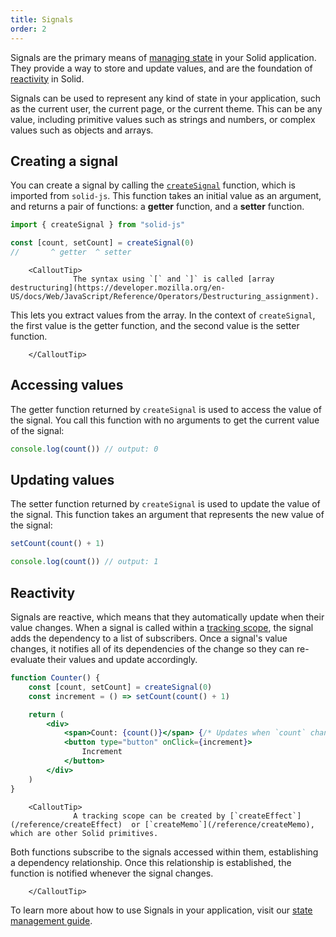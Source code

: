 ```yaml
---
title: Signals
order: 2
---
```


Signals are the primary means of [managing state](/concepts/intro-to-reactivity#state-management) in your Solid application.
They provide a way to store and update values, and are the foundation of [reactivity](/concepts/intro-to-reactivity) in Solid.

Signals can be used to represent any kind of state in your application, such as the current user, the current page, or the current theme.
This can be any value, including primitive values such as strings and numbers, or complex values such as objects and arrays.

## Creating a signal

You can create a signal by calling the [`createSignal`](/reference/createSignal) function, which is imported from `solid-js`.
This function takes an initial value as an argument, and returns a pair of functions: a **getter** function, and a **setter** function.

```jsx
import { createSignal } from "solid-js"

const [count, setCount] = createSignal(0)
//       ^ getter  ^ setter
```

    	<CalloutTip>
    	    	  The syntax using `[` and `]` is called [array destructuring](https://developer.mozilla.org/en-US/docs/Web/JavaScript/Reference/Operators/Destructuring_assignment).

This lets you extract values from the array.
In the context of `createSignal`, the first value is the getter function, and the second value is the setter function.

		</CalloutTip>

## Accessing values

The getter function returned by `createSignal` is used to access the value of the signal.
You call this function with no arguments to get the current value of the signal:

```jsx
console.log(count()) // output: 0
```

## Updating values

The setter function returned by `createSignal` is used to update the value of the signal.
This function takes an argument that represents the new value of the signal:

```jsx
setCount(count() + 1)

console.log(count()) // output: 1
```

## Reactivity

Signals are reactive, which means that they automatically update when their value changes.
When a signal is called within a [tracking scope](/concepts/intro-to-reactivity#tracking), the signal adds the dependency to a list of subscribers.
Once a signal's value changes, it notifies all of its dependencies of the change so they can re-evaluate their values and update accordingly.

```jsx
function Counter() {
	const [count, setCount] = createSignal(0)
	const increment = () => setCount(count() + 1)

	return (
		<div>
			<span>Count: {count()}</span> {/* Updates when `count` changes */}
			<button type="button" onClick={increment}>
				Increment
			</button>
		</div>
	)
}
```

    	<CalloutTip>
    	    	  A tracking scope can be created by [`createEffect`](/reference/createEffect)  or [`createMemo`](/reference/createMemo), which are other Solid primitives.

Both functions subscribe to the signals accessed within them, establishing a dependency relationship.
Once this relationship is established, the function is notified whenever the signal changes.

		</CalloutTip>

To learn more about how to use Signals in your application, visit our [state management guide](/guides/state-management).
